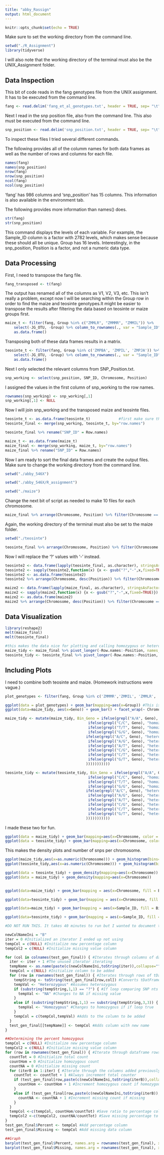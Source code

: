 ```yaml
---
title: "abby_Rassign"
output: html_document
---
```


```r
knitr::opts_chunk$set(echo = TRUE)
```


Make sure to set the working directory from the command line.
```r
setwd("./R_Assignment")
library(tidyverse)
```

I will also note that the working directory of the terminal must also be the UNIX_Assignment folder.

## Data Inspection

This bit of code reads in the fang genotypes file from the UNIX assignment. It has to be executed from the command line.
```r
fang <- read.delim('fang_et_al_genotypes.txt', header = TRUE, sep= "\t")
```

Next I read in the snp position file, also from the command line. This also must be executed from the command line.
```r
snp_position <- read.delim('snp_position.txt', header = TRUE, sep= "\t")
```

To inspect these files I tried several different commands.

The following provides all of the columm names for both data frames as well as the number of rows and columns for each file.
```r
names(fang)
names(snp_position)
nrow(fang)
nrow(snp_position)
ncol(fang)
ncol(snp_position)
```

'fang' has 986 columns and 'snp_position' has 15 columns. This information is also available in the environment tab.

The following provides more information than names() does.
```r
str(fang)
str(snp_position)
```

This command displays the levels of each variable. For example, the Sample_ID column is a factor with 2782 levels, which makes sense because these should all be unique. Group has 16 levels. Interestingly, in the snp_position, Position is a factor, and not a numeric data type.

## Data Processing

First, I need to transpose the fang file. 

```r
fang_transposed <- t(fang)
```

The output has renamed all of the columns as V1, V2, V3, etc. This isn't really a problem, except now I will be searching within the Group row in order to find the maize and teosinte genotypes.It might be easier to transpose the results after filtering the data based on teosinte or maize groups first.

```r
maize_t <- filter(fang, Group %in% c("ZMMLR", "ZMMMR", "ZMMIL")) %>%
    select(-JG_OTU, -Group) %>% column_to_rownames(., var = "Sample_ID") %>% t() %>%
    as.data.frame()
```

Transposing both of these data frames results in a matrix.

```r
teosinte_t <- filter(fang, Group %in% c('ZMPBA', 'ZMPIL', 'ZMPJA')) %>%
    select(-JG_OTU, -Group) %>% column_to_rownames(., var = "Sample_ID") %>% t() %>%
    as.data.frame() 
```


Next I only selected the relevant columns from SNP_Position.txt.

```r
snp_working <- select(snp_position, SNP_ID, Chromosome, Position)
```

I assigned the values in the first column of snp_working to the row names.

```r
rownames(snp_working) <- snp_working[,1]
snp_working[,1] <- NULL
```

Now I will join snp_working and the transposed maize and teosinte files.

```r
teosinte_t <- as.data.frame(teosinte_t)             #first make sure that the transposed matrices behave like data frames
teosinte_final <- merge(snp_working, teosinte_t, by="row.names") 

teosinte_final %>% rename("SNP_ID" = Row.names)
```

```r
maize_t <- as.data.frame(maize_t)
maize_final <- merge(snp_working, maize_t, by="row.names")
maize_final %>% rename("SNP_ID" = Row.names)

```


Now I am ready to sort the final data frames and create the output files. Make sure to change the working directory from the command line.

```r
setwd("./abby_546X")

```

```r
setwd("./abby_546X/R_assignment")
```


```r
setwd("./maize")
```

Change the next bit of script as needed to make 10 files for each chromosome.
```r
maize_final %>% arrange(Chromosome, Position) %>% filter(Chromosome == 1) %>% write.table("maize_chr1_for.txt", sep="\t",col.names = FALSE, row.names = FALSE, quote = FALSE)
```


Again, the working directory of the terminal must also be set to the maize folder.


```r
setwd("./teosinte")
```

```r
teosinte_final %>% arrange(Chromosome, Position) %>% filter(Chromosome == 2) %>% write.table("teosinte_chr2_for.txt", sep="\t",col.names = FALSE, row.names = FALSE, quote = FALSE)
```

Now I will replace the '?' values with '-' instead.

```r
teosinte2 <- data.frame(lapply(teosinte_final, as.character), stringsAsFactors=FALSE)
teosinte2 <- sapply(teosinte2,function(x) {x <- gsub("?","-",x,fixed=TRUE)})
teosinte2 <- as.data.frame(teosinte2)
teosinte2 %>% arrange(Chromosome, desc(Position)) %>% filter(Chromosome == 9) %>% write.table("teosinte_chr9_rev.txt", sep="\t",col.names = FALSE, row.names = FALSE, quote = FALSE)

```

```r
maize2 <- data.frame(lapply(maize_final, as.character), stringsAsFactors=FALSE)
maize2 <- sapply(maize2,function(x) {x <- gsub("?","-",x,fixed=TRUE)})
maize2 <- as.data.frame(maize2)
maize2 %>% arrange(Chromosome, desc(Position)) %>% filter(Chromosome == 9) %>% write.table("maize_chr9_rev.txt", sep="\t",col.names = FALSE, row.names = FALSE, quote = FALSE)
```

## Data Visualization

```r
library(reshape2)
melt(maize_final)
melt(teosinte_final)

#this makes the data nice for plotting and calling homozygous or heterogenous 
maize_tidy <- maize_final %>% pivot_longer(-Row.names:-Position, names_to = "Sample_ID", values_to = "Geno") 
teosinte_tidy <- teosinte_final %>% pivot_longer(-Row.names:-Position, names_to = "Sample_ID", values_to = "Geno")
```


## Including Plots

I need to combine both teosinte and maize. (Homework instructions were vague.)
```r
plot_genotypes <- filter(fang, Group %in% c('ZMMMR','ZMMIL', 'ZMMLR', 'ZMPBA', 'ZMPIL', 'ZMPJA')) %>% column_to_rownames(., var = "Sample_ID") 

ggplot(data = plot_genotypes) + geom_bar(mapping=aes(x=Group)) #This is my plot of choice.
ggplot(data=maize_tidy, aes(x=Geno)) + geom_bar() + facet_wrap(~ Chromosome)
```



```r
maize_tidy <- mutate(maize_tidy, Bin_Geno = ifelse(grepl("A/A", Geno), "homozygous",
                                      ifelse(grepl("C/C", Geno), "homozygous",
                                      ifelse(grepl("T/T", Geno), "homozygous",
                                      ifelse(grepl("G/G", Geno), "homozygous",
                                     ifelse(grepl("A/C", Geno), "heterozygous",
                                      ifelse(grepl("A/G", Geno), "heterozygous",
                                      ifelse(grepl("A/T", Geno), "heterozygous",
                                      ifelse(grepl("C/G", Geno), "heterozygous",
                                      ifelse(grepl("C/T", Geno), "heterozygous",
                                      ifelse(grepl("G/T", Geno), "heterozygous", "missing"
                                     )))))))))))

teosinte_tidy <- mutate(teosinte_tidy, Bin_Geno = ifelse(grepl("A/A", Geno), "homozygous",
                                      ifelse(grepl("C/C", Geno), "homozygous",
                                      ifelse(grepl("T/T", Geno), "homozygous",
                                      ifelse(grepl("G/G", Geno), "homozygous",
                                     ifelse(grepl("A/C", Geno), "heterozygous",
                                      ifelse(grepl("A/G", Geno), "heterozygous",
                                      ifelse(grepl("A/T", Geno), "heterozygous",
                                      ifelse(grepl("C/G", Geno), "heterozygous",
                                      ifelse(grepl("C/T", Geno), "heterozygous",
                                      ifelse(grepl("G/T", Geno), "heterozygous", "missing"
                                     )))))))))))

```


I made these two for fun.
```r
ggplot(data = maize_tidy) + geom_bar(mapping=aes(x=Chromosome, color = Geno))
ggplot(data = teosinte_tidy) + geom_bar(mapping=aes(x=Chromosome, color = Geno))

```


This makes the density plots and number of snps per chromosome.
```r
ggplot(maize_tidy,aes(x=as.numeric(Chromosome))) + geom_histogram(bins=12, aes(fill =Chromosome))
ggplot(teosinte_tidy,aes(x=as.numeric(Chromosome))) + geom_histogram(bins=12, aes(fill =Chromosome))

```


```r
ggplot(data = teosinte_tidy) + geom_density(mapping=aes(x=Chromosome))
ggplot(data = maize_tidy) + geom_density(mapping=aes(x=Chromosome))
       
```

```r
ggplot(data=maize_tidy) + geom_bar(mapping = aes(x=Chromosome, fill = Bin_Geno), position = "fill")
```

```r
ggplot(data=teosinte_tidy) + geom_bar(mapping = aes(x=Chromosome, fill = Bin_Geno), position = "fill")
```

```r
ggplot(data=maize_tidy) + geom_bar(mapping = aes(x=Sample_ID, fill = Bin_Geno), position = "fill")
```


```r
ggplot(data=teosinte_tidy) + geom_bar(mapping = aes(x=Sample_ID, fill = Bin_Geno), position = "fill")
```




```r

#DO NOT RUN THIS. It takes 40 minutes to run but I wanted to document the first way I solved the heterzygous/homozygous bit.

newColNameIni = "B"
iter = 0 #Initialized an iterator I ended up not using
tempCol = c(NULL) #Initialize new percentage column
tempCol2 = c(NULL) #Initialize missing value column

for (col in colnames(test_gen_final)) { #Iterates through columns of dataframe
  iter <- iter + 1 #The unused iterator iterating
  tempName <- as.name(paste(c(newColNameIni,toString(iter)),collapse="")) #Naming new column
  tempCol = c(NULL) #Initialize column to be added
  for (row in rownames(test_gen_final)) { #Iterates through rows of tDatFram dataframe
    tempString <- toString(test_gen_final[row,col]) #Converts tDatFrame values to true string
    tempVal <- "Heterozygous" #Assumes heterozygous
    if (substring(tempString,1,1) == "?") { #If loop comparing SNP nts
      tempVal <- "NA" #Changes to NA if missing value
    }
    else if (substring(tempString,1,1) == substring(tempString,3,3)) { #If loop comparing SNP nts
      tempVal <- "Homozygous" #Changes to homozygous if if loop true
    }
    tempCol = c(tempCol,tempVal) #Adds to the column to be added
  }
  test_gen_final[[tempName]] <- tempCol #Adds column with new name
}

##Determining the percent homozygous
tempCol = c(NULL) #Initialize new percentage column
tempCol2 = c(NULL) #Initialize missing value column
for (row in rownames(test_gen_final)) { #Iterate through dataframe rows
  countTot = 0 #Initialize total count
  countHom = 0 #Initialize homozygous count
  countNA = 0 #Initialize missing count
  for (iterB in 1:iter) { #Iterate through the columns added previously
    countTot <- countTot + 1 #Always increment total counter
    if (test_gen_final[row,paste(c(newColNameIni,toString(iterB)),collapse="")]=="Homozygous") { #Ask if homozygous
      countHom <- countHom + 1 #Increment homozygous count if homozygous
    }
    else if (test_gen_final[row,paste(c(newColNameIni,toString(iterB)),collapse="")]=="NA") { #Ask if missing
      countNA <- countNA + 1 #Increment missing count if missing
    }
  }
  tempCol <-c(tempCol, countHom/countTot) #Save ratio to percentage column
  tempCol2 <-c(tempCol2, countNA/countTot) #Save missing percentage to a new column
}
test_gen_final$Percent <- tempCol #Add percentage column
test_gen_final$Missing <- tempCol #Add missing data column

##Graph
barplot(test_gen_final$Percent, names.arg = rownames(test_gen_final), xlab = "site", ylab = "Fraction Homozygous Alleles")
barplot(test_gen_final$Missing, names.arg = rownames(test_gen_final), xlab = "site", ylab = "Fraction Missing Data")
```






